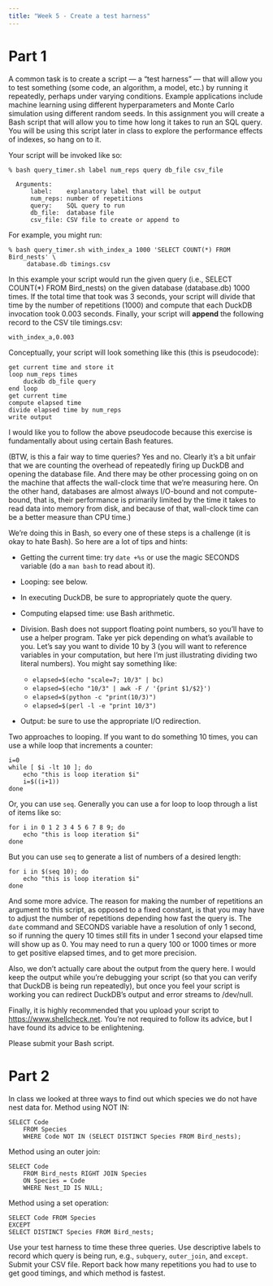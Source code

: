 ```yaml
---
title: "Week 5 - Create a test harness"
---
```


# Part 1

A common task is to create a script --- a "test harness" --- that will allow you to test something (some code, an algorithm, a model, etc.) by running it repeatedly, perhaps under varying conditions. Example applications include machine learning using different hyperparameters and Monte Carlo simulation using different random seeds. In this assignment you will create a Bash script that will allow you to time how long it takes to run an SQL query. You will be using this script later in class to explore the performance effects of indexes, so hang on to it.

Your script will be invoked like so:

```         
% bash query_timer.sh label num_reps query db_file csv_file

  Arguments:
      label:    explanatory label that will be output
      num_reps: number of repetitions
      query:    SQL query to run
      db_file:  database file
      csv_file: CSV file to create or append to
```

For example, you might run:

```         
% bash query_timer.sh with_index_a 1000 'SELECT COUNT(*) FROM Bird_nests' \
     database.db timings.csv
```

In this example your script would run the given query (i.e., SELECT COUNT(\*) FROM Bird_nests) on the given database (database.db) 1000 times. If the total time that took was 3 seconds, your script will divide that time by the number of repetitions (1000) and compute that each DuckDB invocation took 0.003 seconds. Finally, your script will **append** the following record to the CSV tile timings.csv:

```         
with_index_a,0.003
```

Conceptually, your script will look something like this (this is pseudocode):

```         
get current time and store it
loop num_reps times
    duckdb db_file query
end loop
get current time
compute elapsed time
divide elapsed time by num_reps
write output
```

I would like you to follow the above pseudocode because this exercise is fundamentally about using certain Bash features.

(BTW, is this a fair way to time queries? Yes and no. Clearly it's a bit unfair that we are counting the overhead of repeatedly firing up DuckDB and opening the database file. And there may be other processing going on on the machine that affects the wall-clock time that we're measuring here. On the other hand, databases are almost always I/O-bound and not compute-bound, that is, their performance is primarily limited by the time it takes to read data into memory from disk, and because of that, wall-clock time can be a better measure than CPU time.)

We're doing this in Bash, so every one of these steps is a challenge (it is okay to hate Bash). So here are a lot of tips and hints:

-   Getting the current time: try `date +%s` or use the magic SECONDS variable (do a `man bash` to read about it).

-   Looping: see below.

-   In executing DuckDB, be sure to appropriately quote the query.

-   Computing elapsed time: use Bash arithmetic.

-   Division. Bash does not support floating point numbers, so you'll have to use a helper program. Take yer pick depending on what's available to you. Let's say you want to divide 10 by 3 (you will want to reference variables in your computation, but here I'm just illustrating dividing two literal numbers). You might say something like:

    -   `elapsed=$(echo "scale=7; 10/3" | bc)`
    -   `elapsed=$(echo "10/3" | awk -F / '{print $1/$2}')`
    -   `elapsed=$(python -c "print(10/3)")`
    -   `elapsed=$(perl -l -e "print 10/3")`

-   Output: be sure to use the appropriate I/O redirection.

Two approaches to looping. If you want to do something 10 times, you can use a while loop that increments a counter:

```         
i=0
while [ $i -lt 10 ]; do
    echo "this is loop iteration $i"
    i=$((i+1))
done
```

Or, you can use `seq`. Generally you can use a for loop to loop through a list of items like so:

```         
for i in 0 1 2 3 4 5 6 7 8 9; do
    echo "this is loop iteration $i"
done
```

But you can use `seq` to generate a list of numbers of a desired length:

```         
for i in $(seq 10); do
    echo "this is loop iteration $i"
done
```

And some more advice. The reason for making the number of repetitions an argument to this script, as opposed to a fixed constant, is that you may have to adjust the number of repetitions depending how fast the query is. The `date` command and SECONDS variable have a resolution of only 1 second, so if running the query 10 times still fits in under 1 second your elapsed time will show up as 0. You may need to run a query 100 or 1000 times or more to get positive elapsed times, and to get more precision.

Also, we don't actually care about the output from the query here. I would keep the output while you're debugging your script (so that you can verify that DuckDB is being run repeatedly), but once you feel your script is working you can redirect DuckDB's output and error streams to /dev/null.

Finally, it is highly recommended that you upload your script to <https://www.shellcheck.net>. You're not required to follow its advice, but I have found its advice to be enlightening.

Please submit your Bash script.

# Part 2

In class we looked at three ways to find out which species we do not have nest data for. Method using NOT IN:

```         
SELECT Code
    FROM Species
    WHERE Code NOT IN (SELECT DISTINCT Species FROM Bird_nests);
```

Method using an outer join:

```         
SELECT Code
    FROM Bird_nests RIGHT JOIN Species
    ON Species = Code
    WHERE Nest_ID IS NULL;
```

Method using a set operation:

```         
SELECT Code FROM Species
EXCEPT
SELECT DISTINCT Species FROM Bird_nests;
```

Use your test harness to time these three queries. Use descriptive labels to record which query is being run, e.g., `subquery`, `outer_join`, and `except`. Submit your CSV file. Report back how many repetitions you had to use to get good timings, and which method is fastest.
